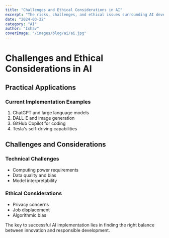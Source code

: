 ```yaml
---
title: "Challenges and Ethical Considerations in AI"
excerpt: "The risks, challenges, and ethical issues surrounding AI development."
date: "2024-03-22"
category: "AI"
author: "Ishav"
coverImage: "/images/blog/ai/ai.jpg"
---
```


# Challenges and Ethical Considerations in AI

## Practical Applications

### Current Implementation Examples
1. ChatGPT and large language models
2. DALL-E and image generation
3. GitHub Copilot for coding
4. Tesla's self-driving capabilities

## Challenges and Considerations

### Technical Challenges
- Computing power requirements
- Data quality and bias
- Model interpretability

### Ethical Considerations
- Privacy concerns
- Job displacement
- Algorithmic bias

The key to successful AI implementation lies in finding the right balance between innovation and responsible development.
